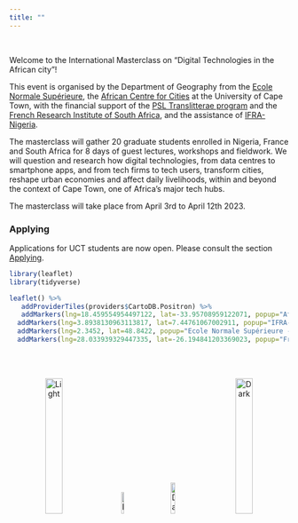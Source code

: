 ---
title: ""
---

<br>

Welcome to the International Masterclass on "Digital Technologies in the African city"!

This event is organised by the Department of Geography from the [Ecole Normale Supérieure](https://www.ens.psl.eu/), the [African Centre for Cities](https://www.africancentreforcities.net/) at the University of Cape Town, with the financial support of the [PSL Translitterae program](https://www.psl.eu/en/translitterae) and the  [French Research Institute of South Africa](http://www.ifas.org.za/research/), and the assistance of [IFRA-Nigeria](https://www.ifra-nigeria.org/).

The masterclass will gather 20 graduate students enrolled in Nigeria, France and South Africa for 8 days of guest lectures, workshops and fieldwork. We will question and research how digital technologies, from data centres to smartphone apps, and from tech firms to tech users, transform cities, reshape urban economies and affect daily livelihoods, within and beyond the context of Cape Town, one of Africa's major tech hubs.

The masterclass will take place from April 3rd to April 12th 2023. 

### Applying

Applications for UCT students are now open. Please consult the section [Applying](https://jmigozzi.github.io/masterclass/FAQ.html).

```{r, include=T, echo=FALSE, message=F}

library(leaflet)
library(tidyverse)

leaflet() %>%
   addProviderTiles(providers$CartoDB.Positron) %>%
   addMarkers(lng=18.459554954497122, lat=-33.95708959122071, popup="African Center for Cities") %>%
  addMarkers(lng=3.8938130963113817, lat=7.44761067002911, popup="IFRA-Nigeria")   %>%
  addMarkers(lng=2.3452, lat=48.8422, popup="Ecole Normale Supérieure - PSL")  %>%
  addMarkers(lng=28.033939329447335, lat=-26.194841203369023, popup="French Research Institute of South Africa")

```

<br><br>

<p align="center">
  <img alt="Light" src="assets/ENS.png" width="25%">
&nbsp; &nbsp; &nbsp; &nbsp;
  <img alt="Dark" src="assets/ACC.jpg" width="10%">
&nbsp; &nbsp; &nbsp; &nbsp;
  <img alt="Dark" src="assets/ifas.png" width="12%">
  &nbsp; &nbsp; &nbsp; &nbsp;
  <img alt="Dark" src="assets/trans.png" width="25%">
</p>

